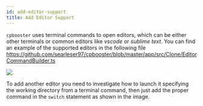 ```yaml
---
id: add-editor-support
title: Add Editor Support
---
```


`cpbooster` uses terminal commands to open editors, which can be either other terminals
or common editors like _vscode_ or _sublime text_. You can find an example of the supported
editors in the following file
https://github.com/searleser97/cpbooster/blob/master/app/src/Clone/EditorCommandBuilder.ts

<img src="/cpbooster/img/terminalCommandBuilder.png" />

To add another editor you need to investigate how to launch it specifying the working directory
from a terminal command, then just add the proper command in the `switch` statement as shown in the image.
